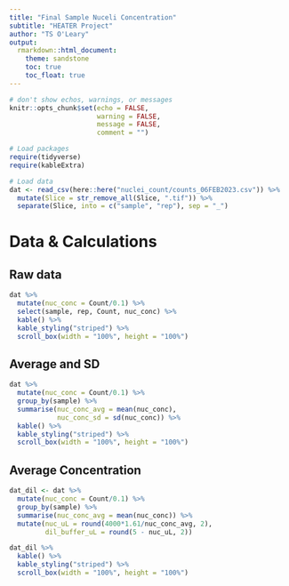 ```yaml
---
title: "Final Sample Nuceli Concentration"
subtitle: "HEATER Project"
author: "TS O'Leary"
output:
  rmarkdown::html_document:
    theme: sandstone
    toc: true
    toc_float: true
---
```




```r
# don't show echos, warnings, or messages
knitr::opts_chunk$set(echo = FALSE, 
                      warning = FALSE, 
                      message = FALSE,
                      comment = "")

# Load packages
require(tidyverse)
require(kableExtra)

# Load data
dat <- read_csv(here::here("nuclei_count/counts_06FEB2023.csv")) %>%
  mutate(Slice = str_remove_all(Slice, ".tif")) %>%
  separate(Slice, into = c("sample", "rep"), sep = "_")
```

# Data & Calculations

## Raw data
```r
dat %>%
  mutate(nuc_conc = Count/0.1) %>%
  select(sample, rep, Count, nuc_conc) %>%
  kable() %>%
  kable_styling("striped") %>%
  scroll_box(width = "100%", height = "100%")
```

## Average and SD

```r
dat %>%
  mutate(nuc_conc = Count/0.1) %>%
  group_by(sample) %>%
  summarise(nuc_conc_avg = mean(nuc_conc),
            nuc_conc_sd = sd(nuc_conc)) %>%
  kable() %>%
  kable_styling("striped") %>%
  scroll_box(width = "100%", height = "100%")
```

## Average Concentration

```r
dat_dil <- dat %>%
  mutate(nuc_conc = Count/0.1) %>%
  group_by(sample) %>%
  summarise(nuc_conc_avg = mean(nuc_conc)) %>%
  mutate(nuc_uL = round(4000*1.61/nuc_conc_avg, 2),
         dil_buffer_uL = round(5 - nuc_uL, 2))

dat_dil %>%
  kable() %>%
  kable_styling("striped") %>%
  scroll_box(width = "100%", height = "100%")
```

